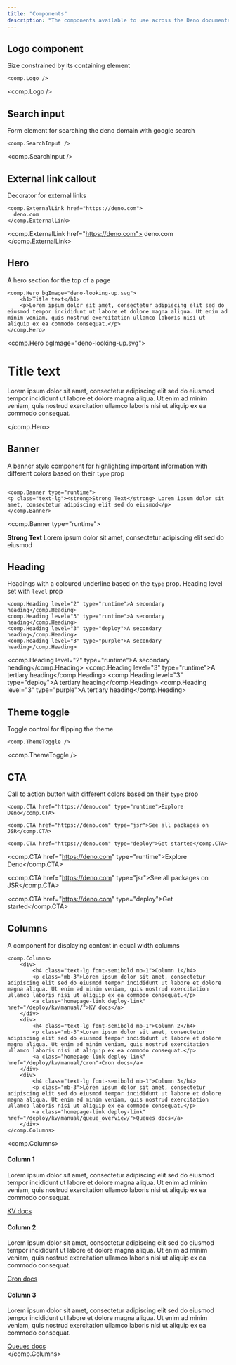 ```yaml
---
title: "Components"
description: "The components available to use across the Deno documentation."
---
```


## Logo component

Size constrained by its containing element

```tsx
<comp.Logo />
```
<comp.Logo />

## Search input

Form element for searching the deno domain with google search

```tsx
<comp.SearchInput />
```
<comp.SearchInput />


## External link callout

Decorator for external links

```tsx
<comp.ExternalLink href="https://deno.com">
  deno.com
</comp.ExternalLink>
```
<comp.ExternalLink href="https://deno.com">
  deno.com
</comp.ExternalLink>

## Hero

A hero section for the top of a page

```tsx
<comp.Hero bgImage="deno-looking-up.svg">
    <h1>Title text</h1>
    <p>Lorem ipsum dolor sit amet, consectetur adipiscing elit sed do eiusmod tempor incididunt ut labore et dolore magna aliqua. Ut enim ad minim veniam, quis nostrud exercitation ullamco laboris nisi ut aliquip ex ea commodo consequat.</p>
</comp.Hero>
```

<comp.Hero  bgImage="deno-looking-up.svg">
    <h1>Title text</h1>
    <p>Lorem ipsum dolor sit amet, consectetur adipiscing elit sed do eiusmod tempor incididunt ut labore et dolore magna aliqua. Ut enim ad minim veniam, quis nostrud exercitation ullamco laboris nisi ut aliquip ex ea commodo consequat.</p>
</comp.Hero>

## Banner

A banner style component for highlighting important information with different colors based on their `type` prop

```tsx

<comp.Banner type="runtime">
<p class="text-lg"><strong>Strong Text</strong> Lorem ipsum dolor sit amet, consectetur adipiscing elit sed do eiusmod</p>
</comp.Banner>
```

<comp.Banner type="runtime">
<p class="text-lg"><strong>Strong Text</strong> Lorem ipsum dolor sit amet, consectetur adipiscing elit sed do eiusmod</p>
</comp.Banner>

## Heading

Headings with a coloured underline based on the `type` prop. Heading level set with  `level` prop

```tsx
<comp.Heading level="2" type="runtime">A secondary heading</comp.Heading>
<comp.Heading level="3" type="runtime">A secondary heading</comp.Heading>
<comp.Heading level="3" type="deploy">A secondary heading</comp.Heading>
<comp.Heading level="3" type="purple">A secondary heading</comp.Heading>
```

<comp.Heading level="2" type="runtime">A secondary heading</comp.Heading>
<comp.Heading level="3" type="runtime">A tertiary heading</comp.Heading>
<comp.Heading level="3" type="deploy">A tertiary heading</comp.Heading>
<comp.Heading level="3" type="purple">A tertiary heading</comp.Heading>


## Theme toggle

Toggle control for flipping the theme

```tsx
<comp.ThemeToggle />
```
<comp.ThemeToggle />

## CTA

Call to action button with different colors based on their `type` prop

```tsx
<comp.CTA href="https://deno.com" type="runtime">Explore Deno</comp.CTA>

<comp.CTA href="https://deno.com" type="jsr">See all packages on JSR</comp.CTA>

<comp.CTA href="https://deno.com" type="deploy">Get started</comp.CTA>
```

<comp.CTA href="https://deno.com" type="runtime">Explore Deno</comp.CTA><br/>

<comp.CTA href="https://deno.com" type="jsr">See all packages on JSR</comp.CTA><br/>

<comp.CTA href="https://deno.com" type="deploy">Get started</comp.CTA><br/>

## Columns

A component for displaying content in equal width columns

```tsx
<comp.Columns>
    <div>
        <h4 class="text-lg font-semibold mb-1">Column 1</h4>
        <p class="mb-3">Lorem ipsum dolor sit amet, consectetur adipiscing elit sed do eiusmod tempor incididunt ut labore et dolore magna aliqua. Ut enim ad minim veniam, quis nostrud exercitation ullamco laboris nisi ut aliquip ex ea commodo consequat.</p>
        <a class="homepage-link deploy-link" href="/deploy/kv/manual/">KV docs</a>
    </div>
    <div>
        <h4 class="text-lg font-semibold mb-1">Column 2</h4>
        <p class="mb-3">Lorem ipsum dolor sit amet, consectetur adipiscing elit sed do eiusmod tempor incididunt ut labore et dolore magna aliqua. Ut enim ad minim veniam, quis nostrud exercitation ullamco laboris nisi ut aliquip ex ea commodo consequat.</p>
        <a class="homepage-link deploy-link" href="/deploy/kv/manual/cron">Cron docs</a>
    </div>
    <div>
        <h4 class="text-lg font-semibold mb-1">Column 3</h4>
        <p class="mb-3">Lorem ipsum dolor sit amet, consectetur adipiscing elit sed do eiusmod tempor incididunt ut labore et dolore magna aliqua. Ut enim ad minim veniam, quis nostrud exercitation ullamco laboris nisi ut aliquip ex ea commodo consequat.</p>
        <a class="homepage-link deploy-link" href="/deploy/kv/manual/queue_overview/">Queues docs</a>
    </div>
</comp.Columns>
```
<comp.Columns>
    <div>
        <h4 class="text-lg font-semibold mb-1">Column 1</h4>
        <p class="mb-3">Lorem ipsum dolor sit amet, consectetur adipiscing elit sed do eiusmod tempor incididunt ut labore et dolore magna aliqua. Ut enim ad minim veniam, quis nostrud exercitation ullamco laboris nisi ut aliquip ex ea commodo consequat.</p>
        <a class="homepage-link deploy-link" href="/deploy/kv/manual/">KV docs</a>
    </div>
    <div>
        <h4 class="text-lg font-semibold mb-1">Column 2</h4>
        <p class="mb-3">Lorem ipsum dolor sit amet, consectetur adipiscing elit sed do eiusmod tempor incididunt ut labore et dolore magna aliqua. Ut enim ad minim veniam, quis nostrud exercitation ullamco laboris nisi ut aliquip ex ea commodo consequat.</p>
        <a class="homepage-link deploy-link" href="/deploy/kv/manual/cron">Cron docs</a>
    </div>
    <div>
        <h4 class="text-lg font-semibold mb-1">Column 3</h4>
        <p class="mb-3">Lorem ipsum dolor sit amet, consectetur adipiscing elit sed do eiusmod tempor incididunt ut labore et dolore magna aliqua. Ut enim ad minim veniam, quis nostrud exercitation ullamco laboris nisi ut aliquip ex ea commodo consequat.</p>
        <a class="homepage-link deploy-link" href="/deploy/kv/manual/queue_overview/">Queues docs</a>
    </div>
</comp.Columns>
